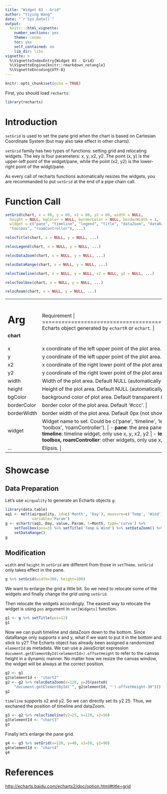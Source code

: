 ```yaml
---
title: "Widget 03 - Grid"
author: "Yiying Wang"
date: "`r Sys.Date()`"
output: 
  knitr:::html_vignette:
    number_sections: yes
    theme: cosmo
    toc: yes
    self_contained: no
    lib_dir: libs
vignette: >
  %\VignetteIndexEntry{Widget 03 - Grid}
  %\VignetteEngine{knitr::rmarkdown_notangle}
  %\VignetteEncoding{UTF-8}
---
```


```r
knitr::opts_chunk$set(echo = TRUE)
```

First, you should load `recharts`:
```r
library(recharts)
```

# Introduction

`setGrid` is used to set the pane grid when the chart is based on Cartesian Coordinate System (but may also take effect in other charts). 

`setGrid` family has two types of functions: setting grid and relocating widgets. The key is four parameters: x, y, x2, y2. The point (x, y) is the upper-left point of the widget/pane, while the point (x2, y2) is the lower-right point of the widgt/pane.

As every call of recharts functions automatically resizes the widgets, you are recommanded to put `setGrid` at the end of a pipe chain call.

# Function Call

```r
setGrid(chart, x = 80, y = 60, x2 = 80, y2 = 60, width = NULL,
  height = NULL, bgColor = NULL, borderColor = NULL, borderWidth = 1,
  widget = c("pane", "timeline", "legend", "title", "dataZoom", "dataRange",
  "toolbox", "roamController"), ...)

relocTitle(chart, x = NULL, y = NULL, ...)

relocLegend(chart, x = NULL, y = NULL, ...)

relocDataZoom(chart, x = NULL, y = NULL, ...)

relocDataRange(chart, x = NULL, y = NULL, ...)

relocTimeline(chart, x = NULL, y = NULL, x2 = NULL, y2 = NULL, ...)

relocToolbox(chart, x = NULL, y = NULL, ...)

relocRoam(chart, x = NULL, y = NULL, ...)
```

+-------------+----------------------------------------------------------------+
|   Arg       |  Requirement                                                |
+=============+================================================================+
| **chart**   | Echarts object generated by `echartR` or `echart`.  |
+-------------+----------------------------------------------------------------+
| x           | x coordinate of the left upper point of the plot area. Default 80px. |
+-------------+----------------------------------------------------------------+
| y           | y coordinate of the left upper point of the plot area. Default 60px. |
+-------------+----------------------------------------------------------------+
| x2          | x coordinate of the right lower point of the plot area. Default 80px. |
+-------------+----------------------------------------------------------------+
| y2          | y coordinate of the right lower point of the plot area. Default 60px. |
+-------------+----------------------------------------------------------------+
| width       | Width of the plot area. Default NULL (automatically configured). |
+-------------+----------------------------------------------------------------+
| height      | Height of the plot area. Default NULL (automatically configured). |
+-------------+----------------------------------------------------------------+
| bgColor     | background color of plot area. Default transparent ('rgba(0,0,0,0)'). |
+-------------+----------------------------------------------------------------+
| borderColor | border color of the plot area. Default '#ccc'. |
+-------------+----------------------------------------------------------------+
| borderWidth | border width of the plot area. Default 0px (not shown). |
+-------------+----------------------------------------------------------------+
| widget      | Widget name to set. Could be c('pane', 'timeline', 'legend', 'title', 'dataZoom', 'dataRange', 'toolbox', 'roamController'). |
|             |           |
|             | - **pane**: the area pane, takes in all the parameters |
|             | - **timeline**: timeline widget, only use x, y, x2, y2 |
|             | - **legend, title, dataZoom, dataRange, toolbox, roamController**: other widgets, only use x, y |
+-------------+----------------------------------------------------------------+
| ...         | Elipsis. |
+-------------+----------------------------------------------------------------+


# Showcase

## Data Preparation

Let's use `airquality` to generate an Echarts objects `g`: 

```r
library(data.table)
aq1 <- melt(airquality, id=c('Month', 'Day'), measure=c('Temp', 'Wind'), 
            variable='Param')
g <- echartr(aq1, Day, value, Param, t=Month, type='curve') %>% 
    setToolbox(pos=3) %>% setTitle('Temp & Wind') %>% setDataZoom() %>% 
    setDataRange()
g
```

## Modification

`width` and `height` in `setGrid` are different from those in `setTheme`. `setGrid` only takes effect in the pane.

```r
g %>% setGrid(width=300, height=200)
```

We want to enlarge the grid a little bit. So we need to relocate some of the widgets and finally change the grid using `setGrid`.

Then relocate the widgets accordingly. The easiest way to relocate the widget is using `pos` argument in `set[Widgets]` function.

```r
g1 <- g %>% setTitle(pos=12)
g1
```

Now we can push timeline and dataZoom down to the bottom. Since dataRange only supports x and y, what if we want to put it in the bottom and stick to y2? The Echarts object has already been assigned a randomized `elementId` as metadata. We can use a JavaScript expression `document.getElementById(<elementId>).offsetHeight` to refer to the canvas height in a dynamic manner. No matter how we resize the canvas window, the widget will be always at the correct position.

```r
g2 <- g1
g2$elementId <- "chart2"
g2 <- g2 %>% relocDataZoom(x=120, y=JS(paste0(
    "document.getElementById('", g2$elementId, "').offsetHeight-30")))
g2
```

`timeline` supports x2 and y2. So we can directly set its y2 25. Thus, we exchaned the position of timeline and dataZoom.

```r
g3 <- g2 %>% relocTimeline(y2=25, x=120, x2=50)
g3$elementId <- "chart3"
g3
```

Finally let's enlarge the pane grid.

```r
g4 <- g3 %>% setGrid(x=120, y=40, x2=50, y2=90)
g4$elementId <- "chart4"
g4
```

# References

<http://echarts.baidu.com/echarts2/doc/option.html#title~grid>
